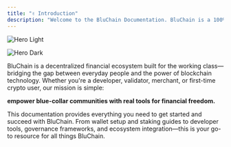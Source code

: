 ```yaml
---
title: "✌️ Introduction"
description: "Welcome to the BluChain Documentation. BluChain is a 100% token holder owned/operated chain. Join us in building the next universal currency."
---
```


<img
  className="block dark:hidden"
  src="/bluwork.png"
  alt="Hero Light"
  title={true}
/>

<img
  className="hidden dark:block"
  src="/images/bluwork.png"
  alt="Hero Dark"
/>

BluChain is a decentralized financial ecosystem built for the working class—bridging the gap between everyday people and the power of blockchain technology. Whether you're a developer, validator, merchant, or first-time crypto user, our mission is simple:

**empower blue-collar communities with real tools for financial freedom.**

This documentation provides everything you need to get started and succeed with BluChain. From wallet setup and staking guides to developer tools, governance frameworks, and ecosystem integration—this is your go-to resource for all things BluChain.